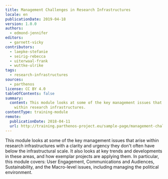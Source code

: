 ```yaml
---
title: Management Challenges in Research Infrastructures
locale: en
publicationDate: 2019-04-18
version: 1.0.0
authors:
  - edmond-jennifer
editors:
  - garnett-vicky
contributors:
  - laepke-stefanie
  - seirig-rebecca
  - uiterwaal-frank
  - wuttke-ulrike
tags:
  - research-infrastructures
sources:
  - parthenos
license: CC BY 4.0
tableOfContents: false
summary:
  content: This module looks at some of the key management issues that arise
    within research infrastructures.
contentType: training-module
remote:
  publicationDate: 2018-04-11
  url: http://training.parthenos-project.eu/sample-page/management-challenges/
---
```

This module looks at some of the key management issues that arise within research infrastructures with a clarity and urgency they don't often have below the infrastructural scale. It also looks at key trends and developments in these areas, and how exemplar projects are applying them. In particular, this module covers: User Engagement, Communications and Audiences, Sustainability, and the Macro-level issues, including managing the political environment.

